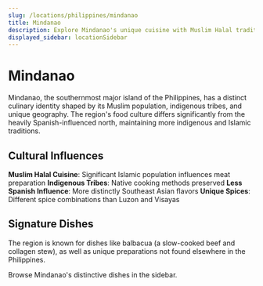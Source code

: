 ```yaml
---
slug: /locations/philippines/mindanao
title: Mindanao
description: Explore Mindanao's unique cuisine with Muslim Halal traditions and indigenous flavors distinct from the rest of the Philippines
displayed_sidebar: locationSidebar
---
```


# Mindanao

Mindanao, the southernmost major island of the Philippines, has a distinct culinary identity shaped by its Muslim population, indigenous tribes, and unique geography. The region's food culture differs significantly from the heavily Spanish-influenced north, maintaining more indigenous and Islamic traditions.

## Cultural Influences

**Muslim Halal Cuisine**: Significant Islamic population influences meat preparation
**Indigenous Tribes**: Native cooking methods preserved
**Less Spanish Influence**: More distinctly Southeast Asian flavors
**Unique Spices**: Different spice combinations than Luzon and Visayas

## Signature Dishes

The region is known for dishes like balbacua (a slow-cooked beef and collagen stew), as well as unique preparations not found elsewhere in the Philippines.

Browse Mindanao's distinctive dishes in the sidebar.
